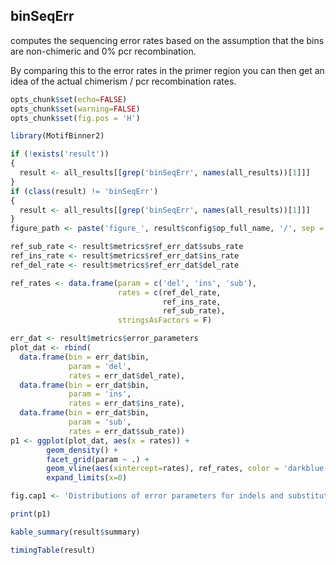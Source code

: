 ## binSeqErr

computes the sequencing error rates based on the assumption that the bins are
non-chimeric and 0% pcr recombination.

By comparing this to the error rates in the primer region you can then get an
idea of the actual chimerism / pcr recombination rates.

```r
opts_chunk$set(echo=FALSE)
opts_chunk$set(warning=FALSE)
opts_chunk$set(fig.pos = 'H')

library(MotifBinner2)

if (!exists('result'))
{
  result <- all_results[[grep('binSeqErr', names(all_results))[1]]]
}
if (class(result) != 'binSeqErr')
{
  result <- all_results[[grep('binSeqErr', names(all_results))[1]]]
}
figure_path <- paste('figure_', result$config$op_full_name, '/', sep = '')
```

```r
ref_sub_rate <- result$metrics$ref_err_dat$subs_rate
ref_ins_rate <- result$metrics$ref_err_dat$ins_rate
ref_del_rate <- result$metrics$ref_err_dat$del_rate

ref_rates <- data.frame(param = c('del', 'ins', 'sub'),
                        rates = c(ref_del_rate,
                                  ref_ins_rate,
                                  ref_sub_rate),
                        stringsAsFactors = F)

err_dat <- result$metrics$error_parameters
plot_dat <- rbind(
  data.frame(bin = err_dat$bin,
             param = 'del',
             rates = err_dat$del_rate),
  data.frame(bin = err_dat$bin,
             param = 'ins',
             rates = err_dat$ins_rate),
  data.frame(bin = err_dat$bin,
             param = 'sub',
             rates = err_dat$sub_rate))
p1 <- ggplot(plot_dat, aes(x = rates)) + 
        geom_density() + 
        facet_grid(param ~ .) +
        geom_vline(aes(xintercept=rates), ref_rates, color = 'darkblue') +
        expand_limits(x=0)

fig.cap1 <- 'Distributions of error parameters for indels and substitution in the bins. Reference error rates in primer regions shown as vertical blue lines.'
```

```r
print(p1)
```

```r
kable_summary(result$summary)

timingTable(result)
```

